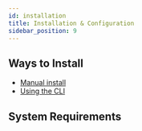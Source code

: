 ```yaml
---
id: installation
title: Installation & Configuration
sidebar_position: 9
---
```


## Ways to Install

- [Manual install](manual_install)
- [Using the CLI](CLI)

## System Requirements
